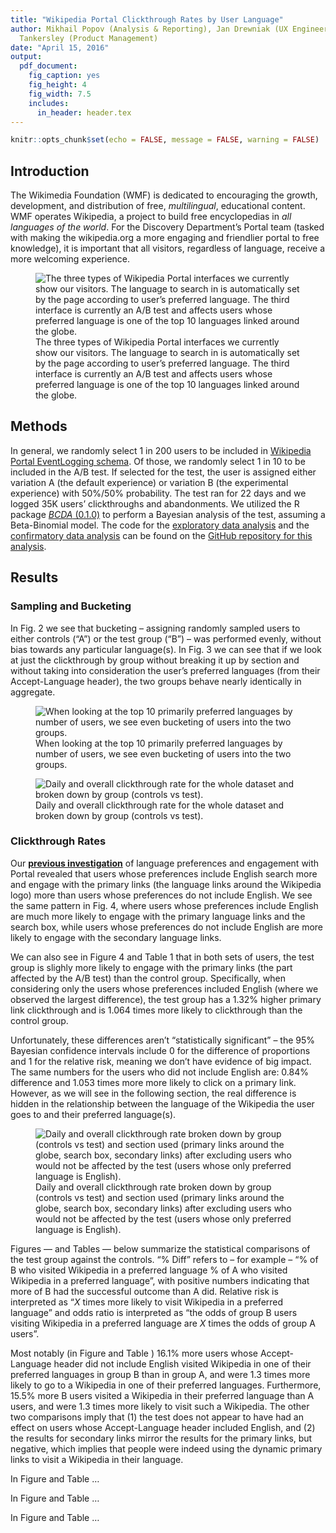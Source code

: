 ```yaml
---
title: "Wikipedia Portal Clickthrough Rates by User Language"
author: Mikhail Popov (Analysis & Reporting), Jan Drewniak (UX Engineering), Deborah
  Tankersley (Product Management)
date: "April 15, 2016"
output:
  pdf_document:
    fig_caption: yes
    fig_height: 4
    fig_width: 7.5
    includes:
      in_header: header.tex
---
```


```r
knitr::opts_chunk$set(echo = FALSE, message = FALSE, warning = FALSE)
```

\renewcommand{\abstractname}{Executive Summary}
\begin{abstract}
...
\end{abstract}

## Introduction

The Wikimedia Foundation (WMF) is dedicated to encouraging the growth, development, and distribution of free, *multilingual*, educational content. WMF operates Wikipedia, a project to build free encyclopedias in *all languages of the world*. For the Discovery Department's Portal team (tasked with making the wikipedia.org a more engaging and friendlier portal to free knowledge), it is important that all visitors, regardless of language, receive a more welcoming experience.

![The three types of Wikipedia Portal interfaces we currently show our visitors. The language to search in is automatically set by the page according to user's preferred language. The third interface is currently an A/B test and affects users whose preferred language is one of the top 10 languages linked around the globe.](figures/portal.png)

\newpage

## Methods

In general, we randomly select 1 in 200 users to be included in [Wikipedia Portal EventLogging schema](https://meta.wikimedia.org/wiki/Schema:WikipediaPortal). Of those, we randomly select 1 in 10 to be included in the A/B test. If selected for the test, the user is assigned either variation A (the default experience) or variation B (the experimental experience) with 50%/50% probability. The test ran for 22 days and we logged 35K users' clickthroughs and abandonments. We utilized the R package [*BCDA* (0.1.0)](https://github.com/bearloga/BCDA) to perform a Bayesian analysis of the test, assuming a Beta-Binomial model. The code for the [exploratory data analysis](https://github.com/wikimedia-research/Discovery-Portal-Test-PrimaryLinkLangDetect/blob/master/eda.R) and the [confirmatory data analysis](https://github.com/wikimedia-research/Discovery-Portal-Test-PrimaryLinkLangDetect/blob/master/cda.R) can be found on the [GitHub repository for this analysis](https://github.com/wikimedia-research/Discovery-Portal-Test-PrimaryLinkLangDetect).

## Results

### Sampling and Bucketing

In Fig. 2 we see that bucketing -- assigning randomly sampled users to either controls ("A") or the test group ("B") -- was performed evenly, without bias towards any particular language(s). In Fig. 3 we can see that if we look at just the clickthrough by group without breaking it up by section and without taking into consideration the user's preferred languages (from their Accept-Language header), the two groups behave nearly identically in aggregate.

![When looking at the top 10 primarily preferred languages by number of users, we see even bucketing of users into the two groups.](figures/lang_props.png)

![Daily and overall clickthrough rate for the whole dataset and broken down by group (controls vs test).](figures/daily_ctr.png)

\newpage

### Clickthrough Rates

Our **[previous investigation](https://commons.wikimedia.org/wiki/File:Analysis_of_Clickthrough_Rates_and_User_Preferred_Languages_on_Wikipedia_Portal.pdf)** of language preferences and engagement with Portal revealed that users whose preferences include English search more and engage with the primary links (the language links around the Wikipedia logo) more than users whose preferences do not include English. We see the same pattern in Fig. 4, where users whose preferences include English are much more likely to engage with the primary language links and the search box, while users whose preferences do not include English are more likely to engage with the secondary language links.

We can also see in Figure 4 and Table 1 that in both sets of users, the test group is slighly more likely to engage with the primary links (the part affected by the A/B test) than the control group. Specifically, when considering only the users whose preferences included English (where we observed the largest difference), the test group has a 1.32% higher primary link clickthrough and is 1.064 times more likely to clickthrough than the control group.

Unfortunately, these differences aren't "statistically significant" -- the 95% Bayesian confidence intervals include 0 for the difference of proportions and 1 for the relative risk, meaning we don't have evidence of big impact. The same numbers for the users who did not include English are: 0.84% difference and 1.053 times more more likely to click on a primary link. However, as we will see in the following section, the real difference is hidden in the relationship between the language of the Wikipedia the user goes to and their preferred language(s).

![Daily and overall clickthrough rate broken down by group (controls vs test) and section used (primary links around the globe, search box, secondary links) after excluding users who would not be affected by the test (users whose only preferred language is English).](figures/ctr_by_group_link_nonenglish.png)

\begin{landscape}

\begin{table}

\caption{Clickthrough rate by accept-language, link, and group. This is the table version of Figure 4.}
\centering
\renewcommand{\arraystretch}{2.0}% for the vertical padding
\begin{tabular}[t]{l|l|l|r}
\hline
\textbf{Includes English} & \textbf{Link} & \textbf{Group} & \textbf{Clickthrough Rate}\\
\hline\hline
Accept-Language doesn't include English & primary & A (Control) & 16.49\%\\
\hline
Accept-Language doesn't include English & primary & B (Test) & 17.33\%\\
\hline
Accept-Language doesn't include English & search & A (Control) & 26.06\%\\
\hline
Accept-Language doesn't include English & search & B (Test) & 25.35\%\\
\hline
Accept-Language doesn't include English & secondary & A (Control) & 1.51\%\\
\hline
Accept-Language doesn't include English & secondary & B (Test) & 1.50\%\\
\hline
Accept-Language includes English & primary & A (Control) & 21.18\%\\
\hline
Accept-Language includes English & primary & B (Test) & 22.50\%\\
\hline
Accept-Language includes English & search & A (Control) & 38.22\%\\
\hline
Accept-Language includes English & search & B (Test) & 35.67\%\\
\hline
Accept-Language includes English & secondary & A (Control) & 0.90\%\\
\hline
Accept-Language includes English & secondary & B (Test) & 0.87\%\\
\hline
\end{tabular}
\label{table:ctr}
\end{table}

\end{landscape}

\newpage

\subsection*{Destination}

Figures \ref{fig:visits_all}---\ref{fig:visits_multilang} and Tables \ref{table:visits_all}---\ref{table:visits_multilang} below summarize the statistical comparisons of the test group against the controls. "\% Diff" refers to -- for example -- "\% of B who visited Wikipedia in a preferred language \textbf{\emph{minus}} \% of A who visited Wikipedia in a preferred language", with positive numbers indicating that more of B had the successful outcome than A did. Relative risk is interpreted as "$X$ times more likely to visit Wikipedia in a preferred language" and odds ratio is interpreted as "the odds of group B users visiting Wikipedia in a preferred language are $X$ times the odds of group A users".

Most notably (in Figure \ref{fig:visits_all} and Table \ref{table:visits_all}) 16.1\% more users whose Accept-Language header did not include English visited Wikipedia in one of their preferred languages in group B than in group A, and were 1.3 times more likely to go to a Wikipedia in one of their preferred languages. Furthermore, 15.5\% more B users visited a Wikipedia in their \emph{most} preferred language than A users, and were 1.3 times more likely to visit such a Wikipedia. The other two comparisons imply that (1) the test does not appear to have had an effect on users whose Accept-Language header included English, and (2) the results for secondary links mirror the results for the primary links, but negative, which implies that people were indeed using the dynamic primary links to visit a Wikipedia in their language.

In Figure \ref{fig:visits_non-prime-en} and Table \ref{table:visits_non-prime-en}...

In Figure \ref{fig:visits_non-en} and Table \ref{table:visits_non-en}...

In Figure \ref{fig:visits_multilang} and Table \ref{table:visits_multilang}...

\subsection*{Discussion}

\newpage

\begin{landscape}

\begin{figure}
\caption{The types of Wikipedias that \emph{all} users visited from the Portal.}
\includegraphics{figures/wikipedia_visits_all.png}
\label{fig:visits_all}
\end{figure}

\begin{table}

\caption{Among all users, those whose Accept-Language header did not include English were more likely to engage with the primary links to visit a Wikipedia either in their most preferred language or one of their preferred languages.}
\centering
\renewcommand{\arraystretch}{1.5}% for the vertical padding
\begin{tabular}[t]{l|l|l|l|l|l}
\hline
\textbf{Link} & \textbf{Includes English} & \textbf{Visited Wikipedia} & \textbf{\% Diff (B vs A)} & \textbf{Relative Risk} & \textbf{Odds Ratio}\\
\hline\hline
primary & A-L doesn't include En & in one of their preferred languages & 16.1 (9.9, 21.8) & 1.30 (1.18, 1.44) & 2.01 (1.51, 2.54)\\
\hline
primary & A-L doesn't include En & in their most preferred language & 15.5 (9.4, 21.2) & 1.29 (1.17, 1.43) & 1.95 (1.47, 2.46)\\
\hline
primary & A-L includes En & in one of their preferred languages & 0.4 (-1.5, 2.3) & 1.00 (0.98, 1.03) & 1.06 (0.83, 1.31)\\
\hline
primary & A-L includes En & in their most preferred language & 1.9 (-0.7, 4.6) & 1.02 (0.99, 1.06) & 1.13 (0.95, 1.31)\\
\hline
secondary & A-L doesn't include En & in one of their preferred languages & -14.1 (-28.8, 1.5) & 0.46 (0.09, 0.93) & 0.41 (0.06, 0.92)\\
\hline
secondary & A-L doesn't include En & in their most preferred language & -14.1 (-28.8, 1.5) & 0.46 (0.09, 0.93) & 0.41 (0.06, 0.92)\\
\hline
secondary & A-L includes En & in one of their preferred languages & -9.2 (-25.1, 6.9) & 0.78 (0.42, 1.17) & 0.71 (0.26, 1.25)\\
\hline
secondary & A-L includes En & in their most preferred language & -5.7 (-19.7, 10.0) & 0.83 (0.38, 1.35) & 0.80 (0.27, 1.48)\\
\hline
\end{tabular}
\label{table:visits_all}
\end{table}

\end{landscape}

\newpage

\begin{landscape}

\begin{figure}
\caption{The types of Wikipedias that \emph{non-\textbf{primarily}-English-speaking} users visited from the Portal.}
\includegraphics{figures/wikipedia_visits_non-prime-En.png}
\label{fig:visits_non-prime-en}
\end{figure}

\begin{table}

\caption{...caption...}
\centering
\renewcommand{\arraystretch}{1.5}% for the vertical padding
\begin{tabular}[t]{l|l|l|l|l|l}
\hline
Link & Includes English & Visited Wikipedia & \% Diff (B vs A) & Relative Risk & Odds Ratio\\
\hline\hline
primary & A-L doesn't include En & in one of their preferred languages & 0.2 (0.1, 0.2) & 1.30 (1.18, 1.44) & 2.01 (1.51, 2.54)\\
\hline
primary & A-L doesn't include En & in their most preferred language & 0.2 (0.1, 0.2) & 1.29 (1.17, 1.43) & 1.95 (1.47, 2.46)\\
\hline
primary & A-L includes En & in one of their preferred languages & -0.0 (-0.0, 0.0) & 0.99 (0.97, 1.02) & 0.90 (0.34, 1.55)\\
\hline
primary & A-L includes En & in their most preferred language & 0.1 (0.0, 0.2) & 1.25 (1.09, 1.42) & 1.59 (1.17, 2.04)\\
\hline
secondary & A-L doesn't include En & in one of their preferred languages & -0.1 (-0.3, 0.0) & 0.46 (0.09, 0.93) & 0.41 (0.06, 0.92)\\
\hline
secondary & A-L doesn't include En & in their most preferred language & -0.1 (-0.3, 0.0) & 0.46 (0.09, 0.93) & 0.41 (0.06, 0.92)\\
\hline
secondary & A-L includes En & in one of their preferred languages & 0.1 (-0.2, 0.4) & 1.14 (0.59, 1.77) & 1.60 (0.16, 3.99)\\
\hline
secondary & A-L includes En & in their most preferred language & 0.2 (-0.1, 0.4) & 1.70 (0.56, 3.32) & 2.59 (0.21, 6.43)\\
\hline
\end{tabular}
\label{table:visits_non-prime-en}
\end{table}

\end{landscape}

\newpage

\begin{landscape}

\begin{figure}
\caption{The types of Wikipedias that \emph{not-\textbf{just}-English-speaking} users visited from the Portal.}
\includegraphics{figures/wikipedia_visits_non-En.png}
\label{fig:visits_non-en}
\end{figure}

\begin{table}

\caption{...caption...}
\centering
\renewcommand{\arraystretch}{1.5}% for the vertical padding
\begin{tabular}[t]{l|l|l|l|l|l}
\hline
\textbf{Link} & \textbf{Includes English} & \textbf{Visited Wikipedia} & \textbf{\% Diff (B vs A)} & \textbf{Relative Risk} & \textbf{Odds Ratio}\\
\hline\hline
primary & A-L doesn't include En & in one of their preferred languages & 0.2 (0.1, 0.2) & 1.30 (1.18, 1.44) & 2.01 (1.51, 2.54)\\
\hline
primary & A-L doesn't include En & in their most preferred language & 0.2 (0.1, 0.2) & 1.29 (1.17, 1.43) & 1.95 (1.47, 2.46)\\
\hline
primary & A-L includes En & in one of their preferred languages & -0.0 (-0.0, 0.0) & 1.00 (0.97, 1.02) & 0.94 (0.40, 1.57)\\
\hline
primary & A-L includes En & in their most preferred language & 0.1 (0.0, 0.1) & 1.16 (1.03, 1.30) & 1.40 (1.06, 1.77)\\
\hline
secondary & A-L doesn't include En & in one of their preferred languages & -0.1 (-0.3, 0.0) & 0.46 (0.09, 0.93) & 0.41 (0.06, 0.92)\\
\hline
secondary & A-L doesn't include En & in their most preferred language & -0.1 (-0.3, 0.0) & 0.46 (0.09, 0.93) & 0.41 (0.06, 0.92)\\
\hline
secondary & A-L includes En & in one of their preferred languages & 0.0 (-0.3, 0.3) & 1.03 (0.58, 1.54) & 1.21 (0.19, 2.78)\\
\hline
secondary & A-L includes En & in their most preferred language & 0.1 (-0.2, 0.3) & 1.43 (0.46, 2.75) & 1.85 (0.27, 4.42)\\
\hline
\end{tabular}
\label{table:visits_non-en}
\end{table}

\end{landscape}

\newpage

\begin{landscape}

\begin{figure}
\caption{The types of Wikipedias that \emph{multilingual} users visited from the Portal.}
\includegraphics{figures/wikipedia_visits_multilang.png}
\label{fig:visits_multilang}
\end{figure}

\begin{table}

\caption{...caption...}
\centering
\renewcommand{\arraystretch}{1.5}% for the vertical padding
\begin{tabular}[t]{l|l|l|l|l|l}
\hline
\textbf{Link} & \textbf{Includes English} & \textbf{Visited Wikipedia} & \textbf{\% Diff (B vs A)} & \textbf{Relative Risk} & \textbf{Odds Ratio}\\
\hline\hline
primary & A-L includes En & in one of their preferred languages & -0.0 (-0.0, 0.0) & 1.00 (0.97, 1.02) & 0.94 (0.40, 1.57)\\
\hline
primary & A-L includes En & in their most preferred language & 0.1 (0.0, 0.1) & 1.16 (1.03, 1.30) & 1.40 (1.06, 1.77)\\
\hline
primary & Combined (Not split by Eng. & in one of their preferred languages & -0.0 (-0.0, 0.0) & 0.99 (0.96, 1.02) & 0.84 (0.40, 1.37)\\
\hline
primary & Combined (Not split by Eng. & in their most preferred language & 0.1 (0.0, 0.1) & 1.15 (1.02, 1.29) & 1.36 (1.02, 1.70)\\
\hline
secondary & A-L includes En & in one of their preferred languages & 0.0 (-0.3, 0.3) & 1.03 (0.58, 1.54) & 1.21 (0.19, 2.78)\\
\hline
secondary & A-L includes En & in their most preferred language & 0.1 (-0.2, 0.3) & 1.43 (0.46, 2.75) & 1.85 (0.27, 4.42)\\
\hline
secondary & Combined (Not split by Eng. & in one of their preferred languages & 0.0 (-0.3, 0.3) & 1.03 (0.58, 1.54) & 1.21 (0.19, 2.78)\\
\hline
secondary & Combined (Not split by Eng. & in their most preferred language & 0.1 (-0.2, 0.3) & 1.43 (0.46, 2.75) & 1.85 (0.27, 4.42)\\
\hline
\end{tabular}
\label{table:visits_multilang}
\end{table}

\end{landscape}
